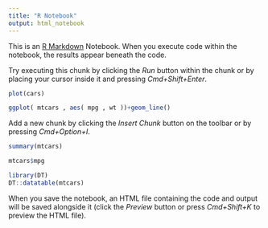 ```yaml
---
title: "R Notebook"
output: html_notebook
---
```


This is an [R Markdown](http://rmarkdown.rstudio.com) Notebook. When you execute code within the notebook, the results appear beneath the code. 

Try executing this chunk by clicking the *Run* button within the chunk or by placing your cursor inside it and pressing *Cmd+Shift+Enter*. 

```r
plot(cars)
```

```r
ggplot( mtcars , aes( mpg , wt ))+geom_line()
```


Add a new chunk by clicking the *Insert Chunk* button on the toolbar or by pressing *Cmd+Option+I*.
```r
summary(mtcars)
```

```r
mtcars$mpg
```


```r
library(DT)
DT::datatable(mtcars)
```


When you save the notebook, an HTML file containing the code and output will be saved alongside it (click the *Preview* button or press *Cmd+Shift+K* to preview the HTML file).
